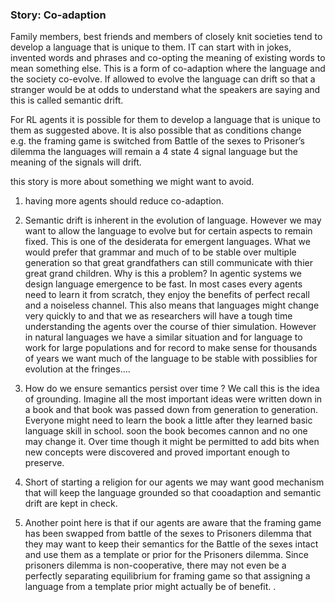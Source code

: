 

::: {.callout-note}

### Story: Co-adaption

Family members, best friends and members of closely knit societies tend to develop a language that is unique to them. IT can start with in jokes, invented words and phrases and co-opting the meaning of existing words to mean something else. This is a form of co-adaption where the language and the society co-evolve. If allowed to evolve the language can drift so that a stranger would be at odds to understand what the speakers are saying and this is called semantic drift. 

For RL agents it is possible for them to develop a language that is unique to them as suggested above. It is also possible that as conditions change e.g. the framing game is switched from Battle of the sexes to Prisoner's dilemma the languages will remain a 4 state 4 signal language but the meaning of the signals will drift.

:::


this story is more about something we might want to avoid.

1. having more agents should reduce co-adaption.
2. Semantic drift is inherent in the evolution of language. However we may want to allow the language to evolve but for certain aspects to remain fixed. This is one of the desiderata for emergent languages. What we would prefer that grammar and much of to be stable over multiple generation so that great grandfathers can still communicate with thier great grand children. Why is this a problem? In agentic systems we design language emergence to be fast. In most cases every agents need to learn it from scratch, they enjoy the benefits of perfect recall and a noiseless channel. This also means that languages might change very quickly to and that we as researchers will have a tough time understanding the agents over the course of thier simulation. However in natural languages we have a similar situation and for language to work for large populations and for record to make sense for thousands of years we want much of the language to be stable with possiblies for evolution at the fringes....
3. How do we ensure semantics persist over time ? We call this is the idea of grounding. Imagine all the most important ideas were written down in a book and that book was passed down from generation to generation. Everyone might need to learn the book a little after they learned basic language skill in school. soon the book becomes cannon and no one may change it. Over time though it might be permitted to add bits when new concepts were discovered and proved important enough to preserve.
4. Short of starting a religion for our agents we may want good mechanism that will keep the language grounded so that cooadaption and semantic drift are kept in check.

5. Another point here is that if our agents are aware that the framing game has been swapped from battle of the sexes to Prisoners dilemma that they may want to keep their semantics for the Battle of the sexes intact and use them as a template or prior for the Prisoners dilemma. Since prisoners dilemma is non-cooperative, there may not even be a perfectly separating equilibrium for framing game so that assigning a language from a template prior might actually be of benefit. .
